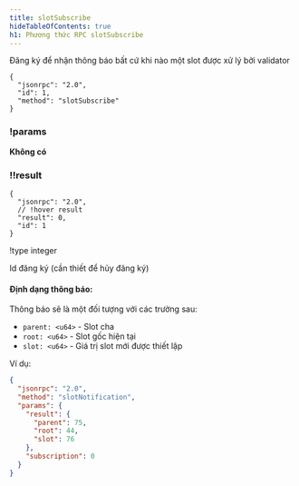 ```yaml
---
title: slotSubscribe
hideTableOfContents: true
h1: Phương thức RPC slotSubscribe
---
```


Đăng ký để nhận thông báo bất cứ khi nào một slot được xử lý bởi validator

<APIMethod>

```jsonc !!request
{
  "jsonrpc": "2.0",
  "id": 1,
  "method": "slotSubscribe"
}
```

### !params

**Không có**

### !!result

```jsonc !response
{
  "jsonrpc": "2.0",
  // !hover result
  "result": 0,
  "id": 1
}
```

!type integer

Id đăng ký (cần thiết để hủy đăng ký)

</APIMethod>

#### Định dạng thông báo:

Thông báo sẽ là một đối tượng với các trường sau:

- `parent: <u64>` - Slot cha
- `root: <u64>` - Slot gốc hiện tại
- `slot: <u64>` - Giá trị slot mới được thiết lập

Ví dụ:

```json
{
  "jsonrpc": "2.0",
  "method": "slotNotification",
  "params": {
    "result": {
      "parent": 75,
      "root": 44,
      "slot": 76
    },
    "subscription": 0
  }
}
```
